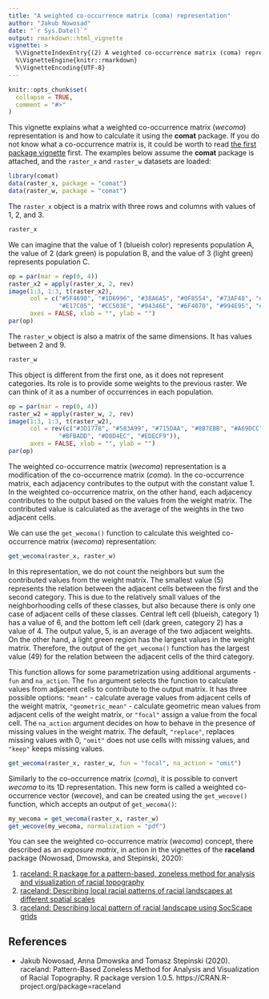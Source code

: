 ```yaml
---
title: "A weighted co-occurrence matrix (coma) representation"
author: "Jakub Nowosad"
date: "`r Sys.Date()`"
output: rmarkdown::html_vignette
vignette: >
  %\VignetteIndexEntry{(2) A weighted co-occurrence matrix (coma) representation}
  %\VignetteEngine{knitr::rmarkdown}
  %\VignetteEncoding{UTF-8}
---
```


```r
knitr::opts_chunk$set(
  collapse = TRUE,
  comment = "#>"
)
```

This vignette explains what a weighted co-occurrence matrix (*wecoma*) representation is and how to calculate it using the **comat** package. 
If you do not know what a co-occurrence matrix is, it could be worth to read [the first package vignette](coma.html) first.
The examples below assume the **comat** package is attached, and the `raster_x` and `raster_w` datasets are loaded:

```r
library(comat)
data(raster_x, package = "comat")
data(raster_w, package = "comat")
```

The `raster_x` object is a matrix with three rows and columns with values of 1, 2, and 3.

```r
raster_x
```

We can imagine that the value of 1 (blueish color) represents population A, the value of 2 (dark green) is population B, and the value of 3 (light green) represents population C. 

```r
op = par(mar = rep(0, 4))
raster_x2 = apply(raster_x, 2, rev)
image(1:3, 1:3, t(raster_x2),
      col = c("#5F4690", "#1D6996", "#38A6A5", "#0F8554", "#73AF48", "#EDAD08", 
              "#E17C05", "#CC503E", "#94346E", "#6F4070", "#994E95", "#666666")[3:5],
      axes = FALSE, xlab = "", ylab = "")
par(op)
```

The `raster_w` object is also a matrix of the same dimensions. 
It has values between 2 and 9.

```r
raster_w
```

This object is different from the first one, as it does not represent categories. 
Its role is to provide some weights to the previous raster.
We can think of it as a number of occurrences in each population.

```r
op = par(mar = rep(0, 4))
raster_w2 = apply(raster_w, 2, rev)
image(1:3, 1:3, t(raster_w2),
      col = rev(c("#3D1778", "#583A99", "#715DAA", "#8B7EBB", "#A69DCC",
              "#BFBADD", "#D8D4EC", "#EDECF9")),
      axes = FALSE, xlab = "", ylab = "")
par(op)
```

The weighted co-occurrence matrix (*wecoma*) representation is a modification of the co-occurrence matrix (*coma*). 
In the co-occurrence matrix, each adjacency contributes to the output with the constant value 1.
In the weighted co-occurrence matrix, on the other hand, each adjacency contributes to the output based on the values from the weight matrix.
The contributed value is calculated as the average of the weights in the two adjacent cells.

We can use the `get_wecoma()` function to calculate this weighted co-occurrence matrix (*wecoma*) representation:

```r
get_wecoma(raster_x, raster_w)
```

In this representation, we do not count the neighbors but sum the contributed values from the weight matrix.
The smallest value (5) represents the relation between the adjacent cells between the first and the second category. 
This is due to the relatively small values of the neighborhooding cells of these classes, but also because there is only one case of adjacent cells of these classes.
Central left cell (blueish, category 1) has a value of 6, and the bottom left cell (dark green, category 2) has a value of 4. 
The output value, 5, is an average of the two adjacent weights.
On the other hand, a light green region has the largest values in the weight matrix.
Therefore, the output of the `get_wecoma()` function has the largest value (49) for the relation between the adjacent cells of the third category.

This function allows for some parametrization using additional arguments - `fun` and `na_action`.
The `fun` argument selects the function to calculate values from adjacent cells to contribute to the output matrix.
It has three possible options: `"mean"` - calculate average values from adjacent cells of the weight matrix, `"geometric_mean"` - calculate geometric mean values from adjacent cells of the weight matrix, or `"focal"` assign a value from the focal cell.
The `na_action` argument decides on how to behave in the presence of missing values in the weight matrix.
The default, `"replace"`, replaces missing values with 0, `"omit"` does not use cells with missing values, and `"keep"` keeps missing values.

```r
get_wecoma(raster_x, raster_w, fun = "focal", na_action = "omit")
```

Similarly to the co-occurrence matrix (*coma*), it is possible to convert *wecoma* to its 1D representation.
This new form is called a weighted co-occurrence vector (*wecove*), and can be created using the `get_wecove()` function, which accepts an output of `get_wecoma()`: 

```r
my_wecoma = get_wecoma(raster_x, raster_w)
get_wecove(my_wecoma, normalization = "pdf")
```

You can see the weighted co-occurrence matrix (*wecoma*) concept, there described as an *exposure matrix*, in action in the vignettes of the **raceland** package (Nowosad, Dmowska, and Stepinski, 2020):

1. [raceland: R package for a pattern-based, zoneless method for analysis and visualization of racial topography](https://nowosad.github.io/raceland/articles/raceland-intro1.html)
2. [raceland: Describing local racial patterns of racial landscapes at different spatial scales](https://nowosad.github.io/raceland/articles/raceland-intro2.html)
3. [raceland: Describing local pattern of racial landscape using SocScape grids](https://nowosad.github.io/raceland/articles/raceland-intro3.html)

## References

- Jakub Nowosad, Anna Dmowska and Tomasz Stepinski (2020). raceland:  Pattern-Based Zoneless Method for Analysis and Visualization of Racial   Topography. R package version 1.0.5. https://CRAN.R-project.org/package=raceland
